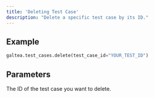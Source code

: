 ```yaml
---
title: 'Deleting Test Case'
description: "Delete a specific test case by its ID."
---
```


## Example
```python
galtea.test_cases.delete(test_case_id="YOUR_TEST_ID")
```

## Parameters
<ResponseField name="test_case_id" type="string" required>
  The ID of the test case you want to delete.
</ResponseField>